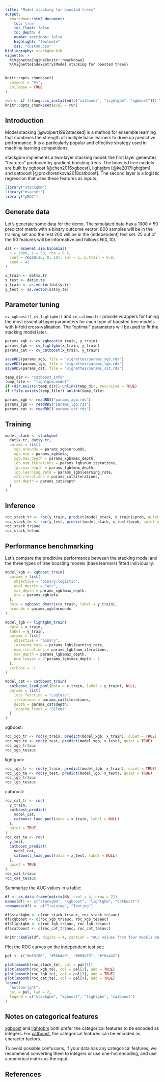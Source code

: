 ```yaml
---
title: "Model stacking for boosted trees"
output:
  rmarkdown::html_document:
    toc: true
    toc_float: false
    toc_depth: 4
    number_sections: false
    highlight: "textmate"
    css: "custom.css"
bibliography: stackgbm.bib
vignette: >
  %\VignetteEngine{knitr::rmarkdown}
  %\VignetteIndexEntry{Model stacking for boosted trees}
---
```


```r
knitr::opts_chunk$set(
  comment = "#>",
  collapse = TRUE
)

run <- if (rlang::is_installed(c("catboost", "lightgbm", "xgboost"))) TRUE else FALSE
knitr::opts_chunk$set(eval = run)
```

## Introduction

Model stacking [@wolpert1992stacked] is a method for ensemble learning that
combines the strength of multiple base learners to drive up predictive performance.
It is a particularly popular and effective strategy used in machine learning competitions.

stackgbm implements a two-layer stacking model: the first layer generates
"features" produced by gradient boosting trees. The boosted tree models are built by
xgboost [@chen2016xgboost], lightgbm [@ke2017lightgbm], and catboost [@prokhorenkova2018catboost].
The second layer is a logistic regression that uses these features as inputs.

```r
library("stackgbm")
library("msaenet")
library("pROC")
```

## Generate data

Let's generate some data for the demo. The simulated data has a $1000 \times 50$
predictor matrix with a binary outcome vector. 800 samples will be in the
training set and the rest 200 will be in the (independent) test set.
25 out of the 50 features will be informative and follows $N(0, 10)$.

```r
dat <- msaenet.sim.binomial(
  n = 1000, p = 50, rho = 0.6,
  coef = rnorm(25, 0, 10), snr = 1, p.train = 0.8,
  seed = 42
)

x_train <- dat$x.tr
x_test <- dat$x.te
y_train <- as.vector(dat$y.tr)
y_test <- as.vector(dat$y.te)
```

## Parameter tuning

`cv_xgboost()`, `cv_lightgbm()` and `cv_catboost()` provide wrappers for
tuning the most essential hyperparameters for each type of boosted tree models
with k-fold cross-validation. The "optimal" parameters will be
used to fit the stacking model later.

```r
params_xgb <- cv_xgboost(x_train, y_train)
params_lgb <- cv_lightgbm(x_train, y_train)
params_cat <- cv_catboost(x_train, y_train)
```

```r
saveRDS(params_xgb, file = "vignettes/params_xgb.rds")
saveRDS(params_lgb, file = "vignettes/params_lgb.rds")
saveRDS(params_cat, file = "vignettes/params_cat.rds")

temp_dir <- "catboost_info"
temp_file <- "lightgbm.model"
if (dir.exists(temp_dir)) unlink(temp_dir, recursive = TRUE)
if (file.exists(temp_file)) unlink(temp_file)
```

```r
params_xgb <- readRDS("params_xgb.rds")
params_lgb <- readRDS("params_lgb.rds")
params_cat <- readRDS("params_cat.rds")
```

## Training

```r
model_stack <- stackgbm(
  dat$x.tr, dat$y.tr,
  params = list(
    xgb.nrounds = params_xgb$nrounds,
    xgb.eta = params_xgb$eta,
    xgb.max_depth = params_xgb$max_depth,
    lgb.num_iterations = params_lgb$num_iterations,
    lgb.max_depth = params_lgb$max_depth,
    lgb.learning_rate = params_lgb$learning_rate,
    cat.iterations = params_cat$iterations,
    cat.depth = params_cat$depth
  )
)
```

## Inference

```r
roc_stack_tr <- roc(y_train, predict(model_stack, x_train)$prob, quiet = TRUE)
roc_stack_te <- roc(y_test, predict(model_stack, x_test)$prob, quiet = TRUE)
roc_stack_tr$auc
roc_stack_te$auc
```

## Performance benchmarking

Let's compare the predictive performance between the stacking model and
the three types of tree boosting models (base learners) fitted individually:

```r
model_xgb <- xgboost_train(
  params = list(
    objective = "binary:logistic",
    eval_metric = "auc",
    max_depth = params_xgb$max_depth,
    eta = params_xgb$eta
  ),
  data = xgboost_dmatrix(x_train, label = y_train),
  nrounds = params_xgb$nrounds
)

model_lgb <- lightgbm_train(
  data = x_train,
  label = y_train,
  params = list(
    objective = "binary",
    learning_rate = params_lgb$learning_rate,
    num_iterations = params_lgb$num_iterations,
    max_depth = params_lgb$max_depth,
    num_leaves = 2^params_lgb$max_depth - 1
  ),
  verbose = -1
)

model_cat <- catboost_train(
  catboost_load_pool(data = x_train, label = y_train), NULL,
  params = list(
    loss_function = "Logloss",
    iterations = params_cat$iterations,
    depth = params_cat$depth,
    logging_level = "Silent"
  )
)
```

xgboost:

```r
roc_xgb_tr <- roc(y_train, predict(model_xgb, x_train), quiet = TRUE)
roc_xgb_te <- roc(y_test, predict(model_xgb, x_test), quiet = TRUE)
roc_xgb_tr$auc
roc_xgb_te$auc
```

lightgbm:

```r
roc_lgb_tr <- roc(y_train, predict(model_lgb, x_train), quiet = TRUE)
roc_lgb_te <- roc(y_test, predict(model_lgb, x_test), quiet = TRUE)
roc_lgb_tr$auc
roc_lgb_te$auc
```

catboost:

```r
roc_cat_tr <- roc(
  y_train,
  catboost_predict(
    model_cat,
    catboost_load_pool(data = x_train, label = NULL)
  ),
  quiet = TRUE
)
roc_cat_te <- roc(
  y_test,
  catboost_predict(
    model_cat,
    catboost_load_pool(data = x_test, label = NULL)
  ),
  quiet = TRUE
)
roc_cat_tr$auc
roc_cat_te$auc
```

Summarize the AUC values in a table:

```r
df <- as.data.frame(matrix(NA, ncol = 4, nrow = 2))
names(df) <- c("stackgbm", "xgboost", "lightgbm", "catboost")
rownames(df) <- c("Training", "Testing")

df$stackgbm <- c(roc_stack_tr$auc, roc_stack_te$auc)
df$xgboost <- c(roc_xgb_tr$auc, roc_xgb_te$auc)
df$lightgbm <- c(roc_lgb_tr$auc, roc_lgb_te$auc)
df$catboost <- c(roc_cat_tr$auc, roc_cat_te$auc)

knitr::kable(df, digits = 4, caption = "AUC values from four models on training and testing set")
```

Plot the ROC curves on the independent test set:

```r
pal <- c("#e69f00", "#56b4e9", "#009e73", "#f0e442")

plot(smooth(roc_stack_te), col = pal[1])
plot(smooth(roc_xgb_te), col = pal[2], add = TRUE)
plot(smooth(roc_lgb_te), col = pal[3], add = TRUE)
plot(smooth(roc_cat_te), col = pal[4], add = TRUE)
legend(
  "bottomright",
  col = pal, lwd = 2,
  legend = c("stackgbm", "xgboost", "lightgbm", "catboost")
)
```

## Notes on categorical features

[xgboost](https://cran.r-project.org/package=xgboost/vignettes/discoverYourData.html#conversion-from-categorical-to-numeric-variables) and [lightgbm](https://lightgbm.readthedocs.io/en/latest/Advanced-Topics.html#categorical-feature-support)
both prefer the categorical features to be encoded as integers.
For [catboost](https://catboost.ai/en/docs/concepts/algorithm-main-stages_cat-to-numberic),
the categorical features can be encoded as character factors.

To avoid possible confusions, if your data has any categorical features,
we recommend converting them to integers or use one-hot encoding, and
use a numerical matrix as the input.

## References
